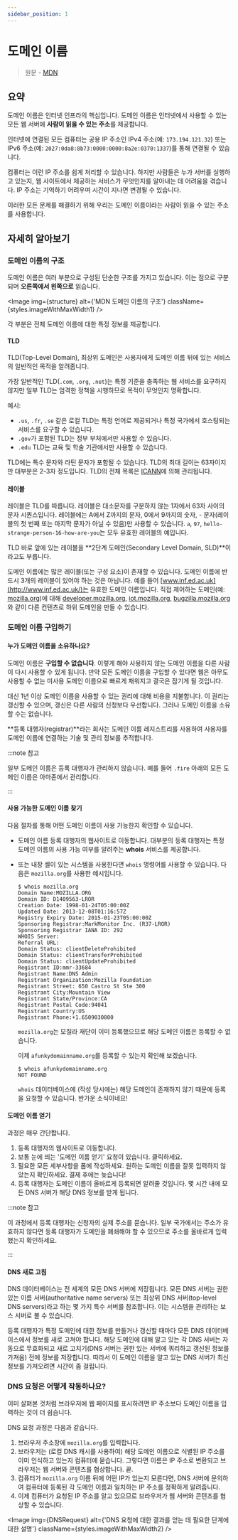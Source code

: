 ```yaml
---
sidebar_position: 1
---
```



# 도메인 이름

> 원문 - [MDN](https://developer.mozilla.org/en-US/docs/Learn/Common_questions/What_is_a_domain_name)

## 요약

도메인 이름은 인터넷 인프라의 핵심입니다. 도메인 이름은 인터넷에서 사용할 수 있는 모든 웹 서버에 **사람이 읽을 수 있는 주소**를 제공합니다.

인터넷에 연결된 모든 컴퓨터는 공용 IP 주소인 IPv4 주소(예: `173.194.121.32`) 또는 IPv6 주소(예: `2027:0da8:8b73:0000:0000:8a2e:0370:1337`)를 통해 연결될 수 있습니다.

컴퓨터는 이런 IP 주소를 쉽게 처리할 수 있습니다. 하지만 사람들은 누가 서버를 실행하고 있는지, 웹 사이트에서 제공하는 서비스가 무엇인지를 알아내는 데 어려움을 겪습니다. IP 주소는 기억하기 어려우며 시간이 지나면 변경될 수 있습니다.

이러한 모든 문제를 해결하기 위해 우리는 도메인 이름이라는 사람이 읽을 수 있는 주소를 사용합니다.

## 자세히 알아보기

### 도메인 이름의 구조

도메인 이름은 여러 부분으로 구성된 단순한 구조를 가지고 있습니다. 이는 점으로 구분되며 **오른쪽에서 왼쪽으로** 읽습니다.

<Image
  img={structure}
  alt={'MDN 도메인 이름의 구조'}
  className={styles.imageWithMaxWidth1}
/>

각 부분은 전체 도메인 이름에 대한 특정 정보를 제공합니다.

#### TLD

TLD(Top-Level Domain), 최상위 도메인은 사용자에게 도메인 이름 뒤에 있는 서비스의 일반적인 목적을 알려줍니다.

가장 일반적인 TLD(`.com`, `.org`, `.net`)는 특정 기준을 충족하는 웹 서비스를 요구하지 않지만 일부 TLD는 엄격한 정책을 시행하므로 목적이 무엇인지 명확합니다.

예시:

- `.us`, `.fr`, `.se` 같은 로컬 TLD는 특정 언어로 제공되거나 특정 국가에서 호스팅되는 서비스를 요구할 수 있습니다.
- `.gov`가 포함된 TLD는 정부 부처에서만 사용할 수 있습니다.
- `.edu` TLD는 교육 및 학술 기관에서만 사용할 수 있습니다.

TLD에는 특수 문자와 라틴 문자가 포함될 수 있습니다. TLD의 최대 길이는 63자이지만 대부분은 2-3자 정도입니다. TLD의 전체 목록은 [ICANN](https://www.icann.org/resources/pages/tlds-2012-02-25-en)에 의해 관리됩니다.

#### 레이블

레이블은 TLD를 따릅니다. 레이블은 대소문자를 구분하지 않는 1자에서 63자 사이의 문자 시퀀스입니다. 레이블에는 A에서 Z까지의 문자, 0에서 9까지의 숫자, - 문자(레이블의 첫 번째 또는 마지막 문자가 아닐 수 있음)만 사용할 수 있습니다. `a`, `97`, `hello-strange-person-16-how-are-you`는 모두 유효한 레이블의 예입니다.

TLD 바로 앞에 있는 레이블을 **2단계 도메인(Secondary Level Domain, SLD)**이라고도 부릅니다.

도메인 이름에는 많은 레이블(또는 구성 요소)이 존재할 수 있습니다. 도메인 이름에 반드시 3개의 레이블이 있어야 하는 것은 아닙니다. 예를 들어 [www.inf.ed.ac.uk](http://www.inf.ed.ac.uk/)는 유효한 도메인 이름입니다. 직접 제어하는 도메인(예: [mozilla.org](https://www.mozilla.org/en-US/))에 대해 [developer.mozilla.org](https://developer.mozilla.org/), [iot.mozilla.org](https://iot.mozilla.org/), [bugzilla.mozilla.org](https://bugzilla.mozilla.org/)와 같이 다른 컨텐츠로 하위 도메인을 만들 수 있습니다.

### 도메인 이름 구입하기

#### 누가 도메인 이름을 소유하나요?

도메인 이름은 **구입할 수 없습니다**. 이렇게 해야 사용하지 않는 도메인 이름을 다른 사람이 다시 사용할 수 있게 됩니다. 만약 모든 도메인 이름을 구입할 수 있다면 웹은 아무도 사용할 수 없는 미사용 도메인 이름으로 빠르게 채워지고 결국은 잠기게 될 것입니다.

대신 1년 이상 도메인 이름을 사용할 수 있는 권리에 대해 비용을 지불합니다. 이 권리는 갱신할 수 있으며, 갱신은 다른 사람의 신청보다 우선합니다. 그러나 도메인 이름을 소유할 수는 없습니다.

**등록 대행자(registrar)**라는 회사는 도메인 이름 레지스트리를 사용하여 사용자를 도메인 이름에 연결하는 기술 및 관리 정보를 추적합니다.

:::note 참고

일부 도메인 이름은 등록 대행자가 관리하지 않습니다. 예를 들어 `.fire` 아래의 모든 도메인 이름은 아마존에서 관리합니다.

:::

#### 사용 가능한 도메인 이름 찾기

다음 절차를 통해 어떤 도메인 이름이 사용 가능한지 확인할 수 있습니다.

- 도메인 이름 등록 대행자의 웹사이트로 이동합니다. 대부분의 등록 대행자는 특정 도메인 이름의 사용 가능 여부를 알려주는 **whois** 서비스를 제공합니다.

- 또는 내장 셸이 있는 시스템을 사용한다면 `whois` 명령어를 사용할 수 있습니다. 다음은 `mozilla.org`를 사용한 예시입니다.

  ```shell
  $ whois mozilla.org
  Domain Name:MOZILLA.ORG
  Domain ID: D1409563-LROR
  Creation Date: 1998-01-24T05:00:00Z
  Updated Date: 2013-12-08T01:16:57Z
  Registry Expiry Date: 2015-01-23T05:00:00Z
  Sponsoring Registrar:MarkMonitor Inc. (R37-LROR)
  Sponsoring Registrar IANA ID: 292
  WHOIS Server:
  Referral URL:
  Domain Status: clientDeleteProhibited
  Domain Status: clientTransferProhibited
  Domain Status: clientUpdateProhibited
  Registrant ID:mmr-33684
  Registrant Name:DNS Admin
  Registrant Organization:Mozilla Foundation
  Registrant Street: 650 Castro St Ste 300
  Registrant City:Mountain View
  Registrant State/Province:CA
  Registrant Postal Code:94041
  Registrant Country:US
  Registrant Phone:+1.6509030800
  ```

  `mozilla.org`는 모질라 재단이 이미 등록했으므로 해당 도메인 이름은 등록할 수 없습니다.

  이제 `afunkydomainname.org`를 등록할 수 있는지 확인해 보겠습니다.

  ```shell
  $ whois afunkydomainname.org
  NOT FOUND
  ```

  `whois` 데이터베이스에 (작성 당시에는) 해당 도메인이 존재하지 않기 때문에 등록을 요청할 수 있습니다. 반가운 소식이네요!

#### 도메인 이름 얻기

과정은 매우 간단합니다.

1. 등록 대행자의 웹사이트로 이동합니다.
2. 보통 눈에 띄는 '도메인 이름 얻기' 요청이 있습니다. 클릭하세요.
3. 필요한 모든 세부사항을 폼에 작성하세요. 원하는 도메인 이름을 잘못 입력하지 않았는지 확인하세요. 결제 후에는 늦습니다!
4. 등록 대행자는 도메인 이름이 올바르게 등록되면 알려줄 것입니다. 몇 시간 내에 모든 DNS 서버가 해당 DNS 정보를 받게 됩니다.

:::note 참고

이 과정에서 등록 대행자는 신청자의 실제 주소를 묻습니다. 일부 국가에서는 주소가 유효하지 않다면 등록 대행자가 도메인을 폐쇄해야 할 수 있으므로 주소를 올바르게 입력했는지 확인하세요.

:::

#### DNS 새로 고침

DNS 데이터베이스는 전 세계의 모든 DNS 서버에 저장됩니다. 모든 DNS 서버는 권한 있는 이름 서버(authoritative name servers) 또는 최상위 DNS 서버(top-level DNS servers)라고 하는 몇 가지 특수 서버를 참조합니다. 이는 시스템을 관리하는 보스 서버로 볼 수 있습니다.

등록 대행자가 특정 도메인에 대한 정보를 만들거나 갱신할 때마다 모든 DNS 데이터베이스에서 정보를 새로 고쳐야 합니다. 해당 도메인에 대해 알고 있는 각 DNS 서버는 자동으로 무효화되고 새로 고치기(DNS 서버는 권한 있는 서버에 쿼리하고 갱신된 정보를 가져옴) 전에 정보를 저장합니다. 따라서 이 도메인 이름을 알고 있는 DNS 서버가 최신 정보를 가져오려면 시간이 좀 걸립니다.

### DNS 요청은 어떻게 작동하나요?

이미 살펴본 것처럼 브라우저에 웹 페이지를 표시하려면 IP 주소보다 도메인 이름을 입력하는 것이 더 쉽습니다.

DNS 요청 과정은 다음과 같습니다.

1. 브라우저 주소창에 `mozilla.org`를 입력합니다.
2. 브라우저는 (로컬 DNS 캐시를 사용하여) 해당 도메인 이름으로 식별된 IP 주소를 이미 인식하고 있는지 컴퓨터에 묻습니다. 그렇다면 이름은 IP 주소로 변환되고 브라우저는 웹 서버와 콘텐츠를 협상합니다. 끝.
3. 컴퓨터가 `mozilla.org` 이름 뒤에 어떤 IP가 있는지 모른다면, DNS 서버에 문의하여 컴퓨터에 등록된 각 도메인 이름과 일치하는 IP 주소를 정확하게 알려줍니다.
4. 이제 컴퓨터가 요청된 IP 주소를 알고 있으므로 브라우저가 웹 서버와 콘텐츠를 협상할 수 있습니다.

<Image
  img={DNSRequest}
  alt={'DNS 요청에 대한 결과를 얻는 데 필요한 단계에 대한 설명'}
  className={styles.imageWithMaxWidth2}
/>
